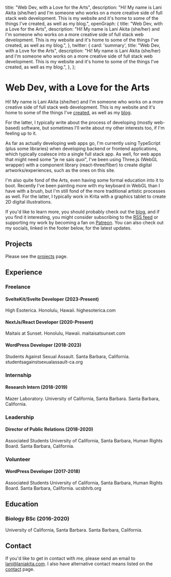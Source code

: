   title: "Web Dev, with a Love for the Arts",
  description: "Hi! My name is Lani Akita (she/her) and I'm someone who works on a more creative side of full stack web development. This is my website and it's home to some of the things I've created, as well as my blog.",
  openGraph: {
    title: "Web Dev, with a Love for the Arts",
    description: "Hi! My name is Lani Akita (she/her) and I'm someone who works on a more creative side of full stack web development. This is my website and it's home to some of the things I've created, as well as my blog.",
  },
  twitter: {
    card: 'summary',
    title: "Web Dev, with a Love for the Arts",
    description: "Hi! My name is Lani Akita (she/her) and I'm someone who works on a more creative side of full stack web development. This is my website and it's home to some of the things I've created, as well as my blog.",
  },
};

# Web Dev, with a Love for the Arts

Hi! My name is Lani Akita (she/her) and I'm someone who works on a more creative side of full stack web development. This is my website and it's home to some of the things I've [created](/projects), as well as my [blog](/blog).

For the latter, I typically write about the process of developing (mostly web-based) software, but sometimes I'll write about my other interests too, if I'm feeling up to it.

As far as actually developing web apps go, I'm currently using TypeScript (plus some libraries) when developing backend or frontend applications, which typically coalesce into a single full stack app. As well, for web apps that might need some "je ne sais quoi", I've been using Three.js (WebGL wrapper) with a component library (react-three/fiber) to create digital artworks/experiences, such as the ones on this site.

I'm also quite fond of the Arts, even having some formal education into it to boot. Recently I've been painting more with my keyboard in WebGL than I have with a brush, but I'm still fond of the more traditional artistic processes as well. For the latter, I typically work in Krita with a graphics tablet to create 2D digital illustrations.

If you'd like to learn more, you should probably check out the [blog](/blog), and if you find it interesting, you might consider subscribing to the [RSS feed](/rss.xml) or supporting my work by becoming a fan on [Patreon](https://patreon.com/Lani_Akita). You can also check out my socials, linked in the footer below, for the latest updates.

## Projects

Please see the [projects](/projects) page.


## Experience

### Freelance

#### SvelteKit/Svelte Developer (2023-Present)

High Esoterica. Honolulu, Hawaii. highesoterica.com

#### NextJs/React Developer (2020-Present)

Maitais at Sunset. Honolulu, Hawaii. maitaisatsunset.com

#### WordPress Developer (2018-2023)

Students Against Sexual Assault. Santa Barbara, California. studentsagainstsexualassault-ca.org

### Internship

#### Research Intern (2018-2019)

Mazer Laboratory. University of California, Santa Barbara. Santa Barbara, California.

### Leadership

#### Director of Public Relations (2018-2020)

Associated Students University of California, Santa Barbara, Human Rights Board. Santa Barbara, California.

### Volunteer

#### WordPress Developer (2017-2018)

Associated Students University of California, Santa Barbara, Human Rights Board. Santa Barbara, California. ucsbhrb.org

## Education

### Biology BSc (2016-2020)

University of California, Santa Barbara. Santa Barbara, California.

## Contact

If you'd like to get in contact with me, please send an email to lani@laniakita.com. I also have alternative contact means listed on the [contact](/contact) page.


